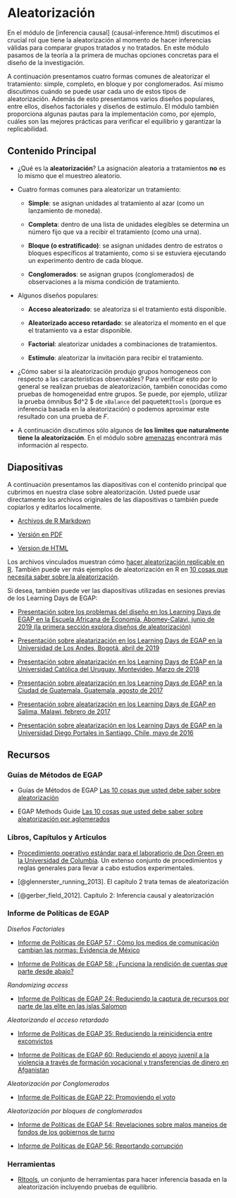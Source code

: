 # Aleatorización {.tabset}

En el módulo de [inferencia causal] (causal-inference.html) discutimos el crucial rol que tiene la aleatorización al momento de hacer inferencias válidas para comparar grupos tratados y no tratados. En este módulo pasamos de la teoría a la primera de muchas opciones concretas para el diseño de la investigación.



A continuación presentamos cuatro formas comunes de aleatorizar el tratamiento: simple, completo, en bloque y por conglomerados. Así mismo discutimos cuándo se puede usar cada uno de estos tipos de aleatorización. Además de esto presentamos varios diseños populares, entre ellos, diseños factoriales y diseños de estímulo. El módulo también proporciona algunas pautas para la implementación como, por ejemplo, cuáles son las mejores prácticas para verificar el equilibrio y garantizar la replicabilidad.

## Contenido Principal

- ¿Qué es la **aleatorización**? La asignación aleatoria a tratamientos **no** es lo mismo que el muestreo aleatorio.

- Cuatro formas comunes para aleatorizar un tratamiento:

    - **Simple**: se asignan unidades al tratamiento al azar (como un lanzamiento de moneda).

    - **Completa**: dentro de una lista de unidades elegibles se determina un número fijo que va a recibir el tratamiento (como una urna).

    - **Bloque (o estratificado)**: se asignan unidades dentro de estratos o bloques específicos al tratamiento, como si se estuviera ejecutando un experimento dentro de cada bloque.
      
    - **Conglomerados**: se asignan grupos (conglomerados) de observaciones a la misma condición de tratamiento.
    
- Algunos diseños populares:
    
    - **Acceso aleatorizado**: se aleatoriza si el tratamiento está disponible.
    
    - **Aleatorizado acceso retardado**: se aleatoriza el momento en el que el tratamiento va a estar disponible.
    
    - **Factorial**: aleatorizar unidades a combinaciones de tratamientos.
    
    - **Estímulo**: aleatorizar la invitación para recibir el tratamiento.

- ¿Cómo saber si la aleatorización produjo  grupos homogeneos con respecto a las características observables? Para verificar esto por lo general se realizan pruebas de aleatorización, también conocidas como pruebas de homogeneidad entre grupos. Se puede, por ejemplo, utilizar la prueba ómnibus $d^2 $ de `xBalance` del paquete` RItools` (porque es  inferencia basada en la  aleatorización) o podemos aproximar este resultado con una prueba de $F$.

- A continuación discutimos sólo algunos de **los limites que naturalmente tiene la aleatorización**. En el módulo sobre [amenazas](threats-to-internal-validity-of-randomized-experiments.html) encontrará más información al respecto.

##  Diapositivas

A continuación presentamos las diapositivas con el contenido principal que cubrimos en nuestra clase sobre aleatorización.  Usted puede usar directamente los archivos originales de las diapositivas o también puede copiarlos y editarlos localmente.

- [Archivos de R Markdown](https://egap.github.io/learningdays-resources/Slides/randomization-slides.Rmd)

- [Versión en PDF](https://egap.github.io/learningdays-resources/Slides/randomization-slides.pdf)

- [Version de HTML](https://egap.github.io/learningdays-resources/Slides/randomization-slides.html)

Los archivos vinculados muestran cómo [hacer aleatorización replicable en R](https://egap.github.io/learningdays-resources/Exercises/randomization-exercises.Rmd). También puede ver más ejemplos de aleatorización en R en [10 cosas que necesita saber sobre la aleatorización](https://egap.org/resource/10-things-to-know-about-randomization/).

Si desea, también puede ver las diapositivas utilizadas en sesiones previas de los Learning Days de EGAP:

- [Presentación sobre los problemas del diseño en los Learning Days de EGAP en la Escuela Africana de Economía, Abomey-Calavi, junio de 2019 (la primera sección explora diseños de aleatorización)](https://egap.github.io/learningdays-resources/Slides/Examples/threats-benin.pdf)

- [Presentación sobre aleatarización en los Learning Days de EGAP en la Universidad de Los Andes, Bogotá, abril de 2019](https://egap.github.io/learningdays-resources/Slides/Examples/randomization-bogota.pdf)

- [Presentación sobre aleatarización en los Learning Days de EGAP en la Universidad Católica del Uruguay, Montevideo, Marzo de 2018](https://egap.github.io/learningdays-resources/Slides/Examples/randomization-montevideo.pdf)

- [Presentación sobre aleatarización en los Learning Days de EGAP en la Ciudad de Guatemala, Guatemala, agosto de  2017](https://egap.github.io/learningdays-resources/Slides/Examples/randomization-guatemala.pdf)

- [Presentación sobre aleatarización en los Learning Days de EGAP en Salima, Malawi, febrero de 2017](https://egap.github.io/learningdays-resources/Slides/Examples/randomization-malawi.pdf)

- [Presentación sobre aleatarización en los Learning Days de EGAP en la  Universidad Diego Portales in Santiago, Chile, mayo de 2016](https://egap.github.io/learningdays-resources/Slides/Examples/randomization-santiago.pdf)


## Recursos 

### Guías de Métodos de EGAP

- Guías de Métodos de EGAP [Las 10 cosas que usted debe saber sobre aleatorización](https://egap.org/resource/10-things-to-know-about-randomization/)

- EGAP Methods Guide [Las 10 cosas que usted debe saber sobre aleatorización por aglomerados](https://egap.org/resource/10-things-to-know-about-cluster-randomization/)

### Libros, Capítulos y Artículos

- [Procedimiento operativo estándar para el laboratiorio de Don Green en la Universidad de Columbia](https://github.com/acoppock/Green-Lab-SOP). Un extenso conjunto de procedimientos  y reglas generales para llevar a cabo estudios experimentales.

- [@glennerster_running_2013]. El capítulo 2 trata temas de aleatorización 

- [@gerber_field_2012]. Capítulo 2: Inferencia causal y aleatorización

### Informe de Políticas de EGAP

*Diseños Factoriales*

- [Informe de Políticas de EGAP 57 : Cómo los medios de comunicación cambian las normas: Evidencia de México](https://egap.org/resource/how-media-influence-social-norms-evidence-from-mexico/)

- [Informe de Políticas de EGAP  58: ¿Funciona la rendición de cuentas que parte desde abajo?](https://egap.org/resource/does-bottom-up-accountability-work-evidence-from-uganda/)

*Randomizing access*

- [Informe de Políticas de EGAP 24: Reduciendo la captura de recursos por parte de las elite en las islas Salomon](https://egap.org/resource/brief-24-reducing-elite-capture-in-the-solomon-islands/)

*Aleatorizando el acceso retardado*

  - [Informe de Políticas de EGAP 35: Reduciendo la reinicidencia  entre exconvictos](https://egap.org/resource/brief-35-reducing-reconvictions-among-released-prisoners/)

  - [Informe de Políticas de EGAP 60: Reduciendo el apoyo juvenil a la violencia a través de formación vocacional y transferencias de dinero en Afganistan](https://egap.org/resource/reducing-youth-support-for-violence-through-training-and-cash-transfers-in-afghanistan/)

*Aleatorización por Conglomerados*

  - [Informe de Políticas de EGAP 22: Promoviendo el voto](https://egap.org/resource/brief-22-getting-out-the-vote/)

*Aleatorización por bloques de conglomerados*

  - [Informe de Políticas de EGAP 54: Revelaciones sobre malos manejos de fondos de los gobiernos de turno](https://egap.org/resource/evidence-from-mexico-the-effect-of-incumbent-malfeasance-revelations/)

  - [Informe de Políticas de EGAP 56: Reportando corrupción](https://egap.org/resource/reporting-corruption-in-nigeria-testing-the-effects-of-norms-nudges/)

  
### Herramientas

- [RItools](https://cran.r-project.org/web/packages/RItools/index.html), un conjunto de herramientas para hacer inferencia basada en la aleatorización incluyendo pruebas de equilibrio.
 
